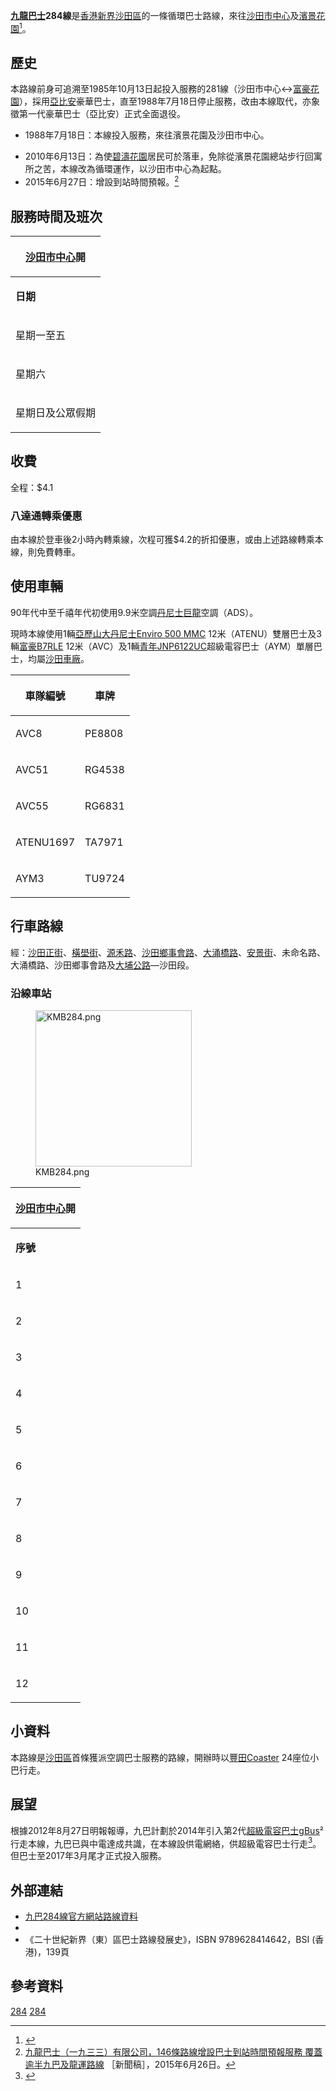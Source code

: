 {{公共汽車路線資訊
| 路線名稱             = 九龍巴士284線
| 外文名稱             = KMB Route 284
| 代表圖像             = KMB Alexander Dennis Enviro 500 MMC 12m Coach (ADL bodywork) (51451043396).jpg
| 代表圖像二           = UV259-AYM4-284.jpg
| 代表圖像三           =            
| 經營者               = 九龍巴士
| 所屬車廠             = [[九巴沙田車廠|沙田車廠]]（S）
| 全程行駛里程         = 5.7公里
| 全程行車時間         = 33分鐘
| 起點站               = [[沙田市中心|沙田市中心]]
| 途經地點             = [[富豪花園|富豪花園]]、[[石門_(香港)|石門]]
| 終點站               = [[濱景花園|濱景花園]]（循環點）
| 路線性質             = 循環線
| 服務時間             = 06:00-00:00
| 班次頻率             = 星期一至五：6-12分<BR>星期六、日及公眾假期：9-15分
| 服務時間以外替代路線 = 
| 路線用車             = [[亞歷山大丹尼士Enviro_500_MMC|亞歷山大丹尼士Enviro 500 MMC]]（ATENU）<BR> [[富豪B7RLE|富豪B7RLE]]（AVC）<BR> [[青年JNP6122UC|青年JNP6122UC]]（AYM）
| 全程收費             = $4.1
| 主要競爭交通         = [[新界區專線小巴67A線|新界區專線小巴67A線]]<BR>[[新界區專線小巴67K線|新界區專線小巴67K線]]<BR>[[九龍巴士85K線|九龍巴士85K線]]<BR>[[九龍巴士86K線|九龍巴士86K線]]<BR>[[九龍巴士299X線|九龍巴士299X線]]（只限由濱景花園前往沙田一段）
}}

'''[[九龍巴士|九龍巴士]]284線'''是[[香港|香港]][[新界|新界]][[沙田區|沙田區]]的一條循環巴士路線，來往[[沙田市中心|沙田市中心]]及[[濱景花園|濱景花園]]<ref>{{Cite web |url=http://www.681busterminal.com/284.html |title=KMB Air-conditioned Route 九巴空調路線－284 |accessdate=2008-07-10 |archive-date=2019-07-21 |archive-url=https://web.archive.org/web/20190721214529/http://www.681busterminal.com/284.html |dead-url=no }}</ref>。

==歷史==
本路線前身可追溯至1985年10月13日起投入服務的281線（沙田市中心↔[[富豪花園|富豪花園]]），採用[[亞比安|亞比安]]豪華巴士，直至1988年7月18日停止服務，改由本線取代，亦象徵第一代豪華巴士（亞比安）正式全面退役。 

*1988年7月18日：本線投入服務，來往濱景花園及沙田市中心。
<!--*?年：總站遷往濱景花園。-->
*2010年6月13日：為使[[碧濤花園|碧濤花園]]居民可於{{link-yue|翠湖花園|翠湖花園}}落車，免除從濱景花園總站步行回寓所之苦，本線改為循環運作，以沙田市中心為起點。
*2015年6月27日：增設到站時間預報。<ref>[http://www.kmb.hk/tc/news/press/archives/news201506262242.html 九龍巴士（一九三三）有限公司，146條路線增設巴士到站時間預報服務 覆蓋逾半九巴及龍運路線] {{Wayback|url=http://www.kmb.hk/tc/news/press/archives/news201506262242.html |date=20201106000042 }}［新聞稿］，2015年6月26日。</ref>

==服務時間及班次==
{|class="wikitable" style="text-align: center"
!colspan=3|[[沙田市中心|沙田市中心]]開
|-
!'''日期'''!!'''服務時間'''!!'''班次（分鐘）'''
|-
|rowspan=10|星期一至五||06:00-07:10||10
|-
|07:10-07:34||8
|-
|07:34-07:40||6
|-
|07:40-10:00||10
|-
|10:00-12:00||12
|-
|12:00-15:00||10
|-
|15:00-17:00||8
|-
|17:00-19:20||7
|-
|19:20-22:00||10
|-
|22:00-00:00||12
|-
|rowspan=6|星期六||06:00-07:00||15
|-
|07:00-09:00||12
|-
|09:00-21:00||9
|-
|21:00-22:00||10
|-
|22:00-23:00||12
|-
|23:00-00:00||15
|-
|rowspan=5|星期日及公眾假期||06:00-07:00||15
|-
|07:00-10:00||12
|-
|10:00-22:00||9
|-
|22:00-23:00||12
|-
|23:00-00:00||15
|}

==收費==
全程：$4.1
{{fare-remarks|KMB|fcs=Y}}

===八達通轉乘優惠===
由本線於登車後2小時內轉乘{{KMB|88}}線，次程可獲$4.2的折扣優惠，或由上述路線轉乘本線，則免費轉車。
{{龍運機場巴士及九巴轉乘計劃}}

==使用車輛==
90年代中至千禧年代初使用9.9米空調[[丹尼士巨龍|丹尼士巨龍]]空調（ADS）。

現時本線使用1輛[[亞歷山大丹尼士Enviro_500_MMC|亞歷山大丹尼士Enviro 500 MMC]] 12米（ATENU）雙層巴士及3輛[[富豪B7RLE|富豪B7RLE]] 12米（AVC）及1輛[[青年JNP6122UC|青年JNP6122UC]]超級電容巴士（AYM）單層巴士，均屬[[九巴沙田車廠|沙田車廠]]。
{| class="wikitable mw-collapsible mw-collapsed" style="text-align:center"
!車隊編號
!車牌
|-
|AVC8
|PE8808
|-
|AVC51
|RG4538
|-
|AVC55
|RG6831
|-
|ATENU1697
|TA7971
|-
|AYM3
|TU9724
|}

==行車路線==
經：[[沙田正街|沙田正街]]、[[橫壆街|橫壆街]]、[[源禾路|源禾路]]、[[沙田鄉事會路|沙田鄉事會路]]、[[大涌橋路|大涌橋路]]、[[安景街|安景街]]、未命名路、大涌橋路、沙田鄉事會路及[[大埔公路|大埔公路]]—沙田段。

===沿線車站===
[[File:KMB284.png|250px]]
{|class="wikitable" style="text-align: center"
!colspan=3|[[沙田市中心|沙田市中心]]開
|-
!'''序號'''!!'''車站名稱'''!!'''位置'''
|-
|1||colspan=2|[[沙田市中心巴士總站|沙田市中心巴士總站]]
|-
|2||[[好運中心|好運中心]]||[[橫壆街|橫壆街]]
{{Routemapbreak| colspan = 5 | form-bgcolor = |[[沙燕橋|沙燕橋]] }}
|-
|3||[[麗豪酒店|麗豪酒店]]||rowspan=3|[[大涌橋路|大涌橋路]]
|-
|4||[[富豪花園|富豪花園]]
|-
|5||[[沙田第一城|沙田第一城]]
|-
|6||[[濱景花園|濱景花園]]||rowspan=2|[[安景街|安景街]]
|-
|7||{{link-yue|翠湖花園|翠湖花園}}
|-
|8||[[新界鄉議局大樓|新界鄉議局大樓]]||rowspan=4|大涌橋路
|-
|9||沙田第一城
|-
|10||富豪花園
|-
|11||麗豪酒店
{{Routemapbreak| colspan = 5 | form-bgcolor = |[[沙燕橋|沙燕橋]] }}
|-
|12||colspan=2|沙田市中心巴士總站
|}

==小資料==
本路線是[[沙田區|沙田區]]首條獲派空調巴士服務的路線，開辦時以[[豐田Coaster|豐田Coaster]] 24座位小巴行走。

==展望==
根據2012年8月27日明報報導，九巴計劃於2014年引入第2代[[超級電容巴士|超級電容巴士]]gBus²行走本線，九巴已與中電達成共識，在本線設供電網絡，供超級電容巴士行走<ref>{{cite news |language = 中文 |url = http://the-sun.on.cc/cnt/news/20150510/00407_026.html |title = 電巴284循環線 充一次行畢全程 |publisher = 太陽報 |date = 2015年5月10日 |accessdate = 2015年5月11日 |archive-date = 2016年3月5日 |archive-url = https://web.archive.org/web/20160305005751/http://the-sun.on.cc/cnt/news/20150510/00407_026.html |dead-url = no }}</ref>。但巴士至2017年3月尾才正式投入服務。

==外部連結==
{{commonscat|KMB Route 284}}
*[http://www.kmb.hk/chinese.php?page=search&prog=route_no.php&route_no=284 九巴284線官方網站路線資料]
*{{cite book |last=郭炳華 |first= |date=2010年 |title=蛻變中的香港巴士（九龍新界篇） |url= |location=香港 |publisher=80M巴士專門店 |page= |isbn=962-8686-95-X |author-link= }}
*《二十世紀新界（東）區巴士路線發展史》，ISBN 9789628414642，BSI (香港)，139頁

==參考資料==
{{reflist}}

{{沙田區巴士路線列表}}

[[Category:九龍巴士路線|284]]
[[Category:沙田區巴士路線|284]]